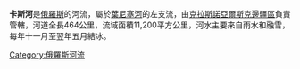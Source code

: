 {{Unreferenced|time=2017-07-10T18:57:01+00:00}}
'''卡斯河'''是[[俄羅斯|俄羅斯]]的河流，屬於[[葉尼塞河|葉尼塞河]]的左支流，由[[克拉斯諾亞爾斯克邊疆區|克拉斯諾亞爾斯克邊疆區]]負責管轄，河道全長464公里，流域面積11,200平方公里，河水主要來自雨水和融雪，每年十一月至翌年五月結冰。

{{葉尼塞河}}

[[Category:俄羅斯河流|Category:俄羅斯河流]]

{{Russia-geo-stub}}